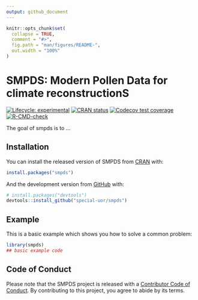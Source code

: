 ```yaml
---
output: github_document
---
```


<!-- README.md is generated from README.Rmd. Please edit that file -->

```r
knitr::opts_chunk$set(
  collapse = TRUE,
  comment = "#>",
  fig.path = "man/figures/README-",
  out.width = "100%"
)
```

# SMPDS: Modern Pollen Data for climate reconstructionS

<!-- badges: start -->
[![Lifecycle: experimental](https://img.shields.io/badge/lifecycle-experimental-orange.svg)](https://www.tidyverse.org/lifecycle/#experimental)
[![CRAN status](https://www.r-pkg.org/badges/version/smpds)](https://CRAN.R-project.org/package=smpds)
[![Codecov test coverage](https://codecov.io/gh/special-uor/smpds/branch/main/graph/badge.svg)](https://codecov.io/gh/special-uor/smpds?branch=main)
[![R-CMD-check](https://github.com/special-uor/smpds/workflows/R-CMD-check/badge.svg)](https://github.com/special-uor/smpds/actions)
<!-- badges: end -->

The goal of smpds is to ...

## Installation

You can install the released version of SMPDS from [CRAN](https://CRAN.R-project.org) with:

``` r
install.packages("smpds")
```

And the development version from [GitHub](https://github.com/) with:

``` r
# install.packages("devtools")
devtools::install_github("special-uor/smpds")
```
## Example

This is a basic example which shows you how to solve a common problem:

```r
library(smpds)
## basic example code
```

## Code of Conduct
  
  Please note that the SMPDS project is released with a [Contributor Code of Conduct](https://contributor-covenant.org/version/2/0/CODE_OF_CONDUCT.html). By contributing to this project, you agree to abide by its terms.
